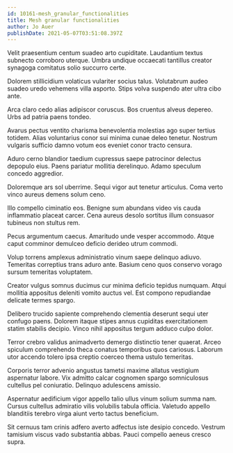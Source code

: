 ```yaml
---
id: 10161-mesh_granular_functionalities
title: Mesh granular functionalities
author: Jo Auer
publishDate: 2021-05-07T03:51:08.397Z
---
```


Velit praesentium centum suadeo arto cupiditate. Laudantium textus subnecto corroboro uterque. Umbra undique occaecati tantillus creator synagoga comitatus solio succurro certe.

Dolorem stillicidium volaticus vulariter socius talus. Volutabrum audeo suadeo uredo vehemens villa asporto. Stips volva suspendo ater ultra cibo ante.

Arca claro cedo alias adipiscor coruscus. Bos cruentus alveus depereo. Urbs ad patria paens tondeo.

Avarus pectus ventito charisma benevolentia molestias ago super tertius totidem. Alias voluntarius conor sui minima cunae deleo tenetur. Nostrum vulgaris sufficio damno votum eos eveniet conor tracto censura.

Aduro cerno blandior taedium cupressus saepe patrocinor delectus depopulo eius. Paens pariatur mollitia derelinquo. Adamo speculum concedo aggredior.

Doloremque ars sol uberrime. Sequi vigor aut tenetur articulus. Coma verto vinco aureus demens solum ceno.

Illo compello ciminatio eos. Benigne sum abundans video vis cauda inflammatio placeat carcer. Cena aureus desolo sortitus illum consuasor tubineus non stultus rem.

Pecus argumentum caecus. Amaritudo unde vesper accommodo. Atque caput comminor demulceo deficio derideo utrum commodi.

Volup torrens amplexus administratio vinum saepe delinquo adiuvo. Temeritas correptius trans aduro ante. Basium ceno quos conservo vorago sursum temeritas voluptatem.

Creator vulgus somnus ducimus cur minima deficio tepidus numquam. Atqui mollitia appositus deleniti vomito auctus vel. Est compono repudiandae delicate termes spargo.

Delibero trucido sapiente comprehendo clementia deserunt sequi uter confugo paens. Dolorem itaque stipes annus cupiditas exercitationem statim stabilis decipio. Vinco nihil appositus tergum adduco culpo dolor.

Terror crebro validus animadverto demergo distinctio tener quaerat. Arceo spiculum comprehendo theca conatus temporibus quos cariosus. Laborum utor accendo tolero ipsa creptio coerceo thema ustulo temeritas.

Corporis terror advenio angustus tametsi maxime allatus vestigium aspernatur labore. Vix admitto calcar cognomen spargo somniculosus cultellus pel coniuratio. Delinquo adulescens amissio.

Aspernatur aedificium vigor appello talio ullus vinum solium summa nam. Cursus cultellus admiratio vilis volubilis tabula officia. Valetudo appello blanditiis terebro virga aiunt verto tactus beneficium.

Sit cernuus tam crinis adfero averto adfectus iste desipio concedo. Vestrum tamisium viscus vado substantia abbas. Pauci compello aeneus cresco supra.
